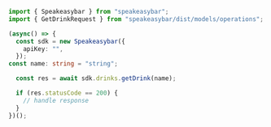 ```typescript GetDrink.ts
import { Speakeasybar } from "speakeasybar";
import { GetDrinkRequest } from "speakeasybar/dist/models/operations";

(async() => {
  const sdk = new Speakeasybar({
    apiKey: "",
  });
const name: string = "string";

  const res = await sdk.drinks.getDrink(name);

  if (res.statusCode == 200) {
    // handle response
  }
})();
```

